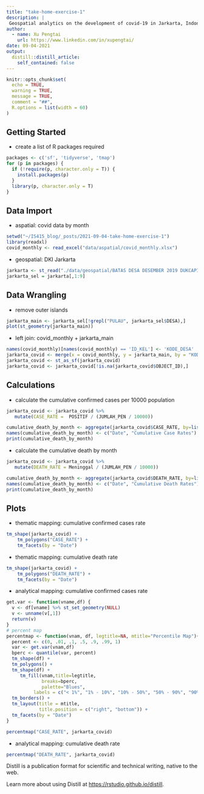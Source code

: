 ```yaml
---
title: "take-home-exercise-1"
description: |
 Geospatial analytics on the development of covid-19 in Jarkarta, Indonesia.
author:
  - name: Xu Pengtai
    url: https://www.linkedin.com/in/xupengtai/
date: 09-04-2021
output:
  distill::distill_article:
    self_contained: false
---
```



```r
knitr::opts_chunk$set(
  echo = TRUE,
  warning = TRUE,
  message = TRUE,
  comment = "##",
  R.options = list(width = 60)
)
```

## Getting Started
- create a list of R packages required

```r
packages <- c('sf', 'tidyverse', 'tmap')
for (p in packages) {
  if (!require(p, character.only = T)) {
    install.packages(p)
  }
  library(p, character.only = T)
}
```


## Data Import
- aspatial: covid data by month
```r
setwd("~/IS415_blog/_posts/2021-09-04-take-home-exercise-1")
library(readxl)
covid_monthly <- read_excel("data/aspatial/covid_monthly.xlsx")
```

- geospatial: DKI Jarkarta
```r
jarkarta <- st_read("./data/geospatial/BATAS DESA DESEMBER 2019 DUKCAPIL DKI JAKARTA/BATAS_DESA_DESEMBER_2019_DUKCAPIL_DKI_JAKARTA.shp")
jarkarta_sel = jarkarta[,1:9]

```

## Data Wrangling
- remove outer islands
```r
jarkarta_main <- jarkarta_sel[!grepl("PULAU", jarkarta_sel$DESA),]
plot(st_geometry(jarkarta_main))
```

- left join: covid_monthly + jarkarta_main
```r
names(covid_monthly)[names(covid_monthly) == 'ID_KEL'] <- 'KODE_DESA'
jarkarta_covid <- merge(x = covid_monthly, y = jarkarta_main, by = "KODE_DESA", all.x = TRUE)
jarkarta_covid <- st_as_sf(jarkarta_covid)
jarkarta_covid <- jarkarta_covid[!is.na(jarkarta_covid$OBJECT_ID),]
```

## Calculations
- calculate the cumulative confirmed cases per 10000 population
```r
jarkarta_covid <- jarkarta_covid %>% 
   mutate(CASE_RATE =  POSITIF / (JUMLAH_PEN / 10000))

cumulative_death_by_month <- aggregate(jarkarta_covid$CASE_RATE, by=list(Category=jarkarta_covid$Date), FUN=mean)
names(cumulative_death_by_month) <- c("Date", "Cumulative Case Rates")
print(cumulative_death_by_month)
```

- calculate the cumulative death by month
```r
jarkarta_covid <- jarkarta_covid %>% 
   mutate(DEATH_RATE = Meninggal / (JUMLAH_PEN / 10000))

cumulative_death_by_month <- aggregate(jarkarta_covid$DEATH_RATE, by=list(Category=jarkarta_covid$Date), FUN=mean)
names(cumulative_death_by_month) <- c("Date", "Cumulative Death Rates")
print(cumulative_death_by_month)
```

## Plots

- thematic mapping: cumulative confirmed cases rate
```r

tm_shape(jarkarta_covid) +
    tm_polygons("CASE_RATE") +
    tm_facets(by = "Date")
```

- thematic mapping: cumulative death rate
```r

tm_shape(jarkarta_covid) +
    tm_polygons("DEATH_RATE") +
    tm_facets(by = "Date")
```

- analytical mapping: cumulative confirmed cases rate
```r

get.var <- function(vname,df) {
  v <- df[vname] %>% st_set_geometry(NULL)
  v <- unname(v[,1])
  return(v)
}
# percent map 
percentmap <- function(vnam, df, legtitle=NA, mtitle="Percentile Map"){
  percent <- c(0, .01, .1, .5, .9, .99, 1)
  var <- get.var(vnam,df)
  bperc <- quantile(var, percent)
  tm_shape(df) +
  tm_polygons() +
  tm_shape(df) +
     tm_fill(vnam,title=legtitle,
             breaks=bperc,
             palette="Blues",
          labels = c("< 1%", "1% - 10%", "10% - 50%", "50% - 90%", "90% - 99%", "> 99%"))  +
  tm_borders() +
  tm_layout(title = mtitle, 
            title.position = c("right", "bottom")) +
  tm_facets(by = "Date")
}

percentmap("CASE_RATE", jarkarta_covid)
```


- analytical mapping: cumulative death rate
```r

percentmap("DEATH_RATE", jarkarta_covid)
```

Distill is a publication format for scientific and technical writing, native to the web.

Learn more about using Distill at <https://rstudio.github.io/distill>.


